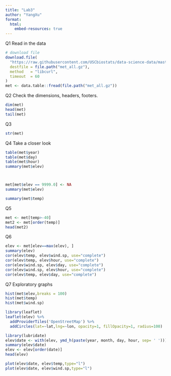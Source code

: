 ```yaml
---
title: "Lab3"
author: "YangXu"
format:
  html:
    embed-resources: true
---
```


Q1 Read in the data
```r
# download file
download.file(
  "https://raw.githubusercontent.com/USCbiostats/data-science-data/master/02_met/met_all.gz",
  destfile = file.path("met_all.gz"),
  method   = "libcurl",
  timeout  = 60
)
met <- data.table::fread(file.path("met_all.gz"))
```

Q2 Check the dimensions, headers, footers.
```r
dim(met)
head(met)
tail(met)
```

Q3
```r
str(met)
```

Q4 Take a closer look
```r
table(met$year)
table(met$day)
table(met$hour)
summary(met$elev)



met[met$elev == 9999.0] <- NA
summary(met$elev)

summary(met$temp)
```
Q5
```r
met <- met[temp>-40]
met2 <- met[order(temp)]
head(met2)
```

Q6
```r
elev <- met[elev==max(elev), ]
summary(elev)
cor(elev$temp, elev$wind.sp, use="complete")
cor(elev$temp, elev$hour, use="complete")
cor(elev$wind.sp, elev$day, use="complete")
cor(elev$wind.sp, elev$hour, use="complete")
cor(elev$temp, elev$day, use="complete")
```

Q7 Exploratory graphs
```r
hist(met$elev,breaks = 100)
hist(met$temp)
hist(met$wind.sp)

library(leaflet)
leaflet(elev) %>%
  addProviderTiles('OpenStreetMap') %>% 
  addCircles(lat=~lat,lng=~lon, opacity=1, fillOpacity=1, radius=100)

library(lubridate)
elev$date <- with(elev, ymd_h(paste(year, month, day, hour, sep= ' ')))
summary(elev$date)
elev <- elev[order(date)]
head(elev)

plot(elev$date, elev$temp,type="l")
plot(elev$date, elev$wind.sp,type="l")


```


